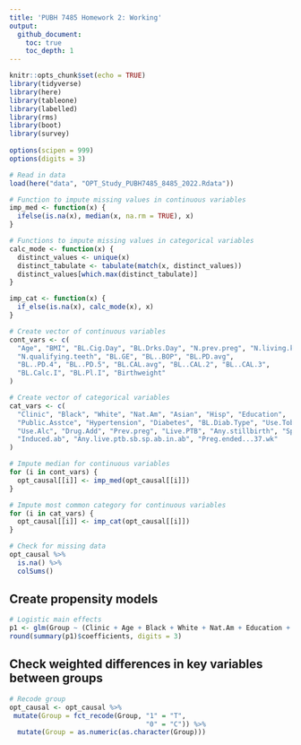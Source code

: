```yaml
---
title: 'PUBH 7485 Homework 2: Working'
output: 
  github_document:
    toc: true
    toc_depth: 1
---
```


```r
knitr::opts_chunk$set(echo = TRUE)
library(tidyverse)
library(here)
library(tableone)
library(labelled)
library(rms)
library(boot)
library(survey)
 
options(scipen = 999)
options(digits = 3)
```

```r
# Read in data
load(here("data", "OPT_Study_PUBH7485_8485_2022.Rdata"))
```

```r
# Function to impute missing values in continuous variables
imp_med <- function(x) {
  ifelse(is.na(x), median(x, na.rm = TRUE), x)
}

# Functions to impute missing values in categorical variables
calc_mode <- function(x) {
  distinct_values <- unique(x)
  distinct_tabulate <- tabulate(match(x, distinct_values))
  distinct_values[which.max(distinct_tabulate)]
}

imp_cat <- function(x) {
  if_else(is.na(x), calc_mode(x), x)
}

# Create vector of continuous variables
cont_vars <- c(
  "Age", "BMI", "BL.Cig.Day", "BL.Drks.Day", "N.prev.preg", "N.living.kids",
  "N.qualifying.teeth", "BL.GE", "BL..BOP", "BL.PD.avg",
  "BL..PD.4", "BL..PD.5", "BL.CAL.avg", "BL..CAL.2", "BL..CAL.3",
  "BL.Calc.I", "BL.Pl.I", "Birthweight"
)

# Create vector of categorical variables
cat_vars <- c(
  "Clinic", "Black", "White", "Nat.Am", "Asian", "Hisp", "Education",
  "Public.Asstce", "Hypertension", "Diabetes", "BL.Diab.Type", "Use.Tob",
  "Use.Alc", "Drug.Add", "Prev.preg", "Live.PTB", "Any.stillbirth", "Spont.ab",
  "Induced.ab", "Any.live.ptb.sb.sp.ab.in.ab", "Preg.ended...37.wk"
)

# Impute median for continuous variables
for (i in cont_vars) {
  opt_causal[[i]] <- imp_med(opt_causal[[i]])
}

# Impute most common category for continuous variables
for (i in cat_vars) {
  opt_causal[[i]] <- imp_cat(opt_causal[[i]])
}

# Check for missing data
opt_causal %>%
  is.na() %>%
  colSums()
```


## Create propensity models
```r
# Logistic main effects
p1 <- glm(Group ~ (Clinic + Age + Black + White + Nat.Am + Education + Public.Asstce + BMI + Hypertension + Diabetes + BL.Cig.Day + BL.Drks.Day + N.prev.preg + Any.live.ptb.sb.sp.ab.in.ab + N.qualifying.teeth + BL.GE + BL..BOP + BL.PD.avg + BL.CAL.avg + BL.Calc.I + BL.Pl.I), data = opt_causal, family = "binomial")
round(summary(p1)$coefficients, digits = 3)
```

## Check weighted differences in key variables between groups
```r

# Recode group
opt_causal <- opt_causal %>%
 mutate(Group = fct_recode(Group, "1" = "T", 
                                  "0" = "C")) %>%
  mutate(Group = as.numeric(as.character(Group)))


```
